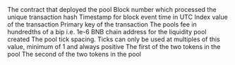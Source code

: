 <ParamField path="contract_address">
The contract that deployed the pool
</ParamField>
<ParamField path="evt_block_number">
Block number which processed the unique transaction hash
</ParamField>
<ParamField path="evt_block_time">
Timestamp for block event time in UTC
</ParamField>
<ParamField path="evt_index">
Index value of the transaction
</ParamField>
<ParamField path="evt_tx_hash">
Primary key of the transaction
</ParamField>
<ParamField path="fee">
The pools fee in hundredths of a bip i.e. 1e-6
</ParamField>
<ParamField path="pool">
BNB chain address for the liquidity pool created
</ParamField>
<ParamField path="tickSpacing">
The pool tick spacing.  Ticks can only be used at multiples of this value, minimum of 1 and always positive
</ParamField>
<ParamField path="token0">
The first of the two tokens in the pool
</ParamField>
<ParamField path="token1">
The second of the two tokens in the pool
</ParamField>

